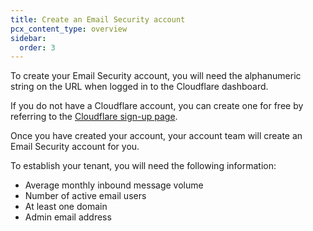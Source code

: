 ```yaml
---
title: Create an Email Security account
pcx_content_type: overview
sidebar:
  order: 3
---
```


To create your Email Security account, you will need the alphanumeric string on the URL when logged in to the Cloudflare dashboard.

If you do not have a Cloudflare account, you can create one for free by referring to the [Cloudflare sign-up page](https://dash.cloudflare.com/sign-up).

Once you have created your account, your account team will create an Email Security account for you.

To establish your tenant, you will need the following information:

- Average monthly inbound message volume
- Number of active email users
- At least one domain
- Admin email address